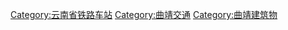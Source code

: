 [[Category:云南省铁路车站|Category:云南省铁路车站]]
[[Category:曲靖交通|Category:曲靖交通]]
[[Category:曲靖建筑物|Category:曲靖建筑物]]